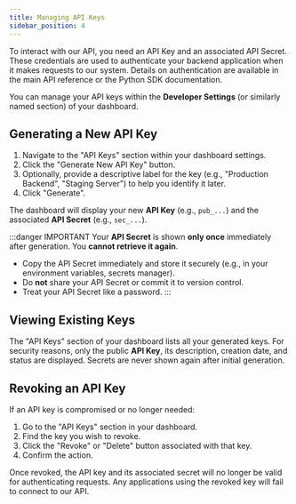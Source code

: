 ```yaml
---
title: Managing API Keys
sidebar_position: 4
---
```


To interact with our API, you need an API Key and an associated API Secret. These credentials are used to authenticate your backend application when it makes requests to our system. Details on authentication are available in the main API reference or the Python SDK documentation.

You can manage your API keys within the **Developer Settings** (or similarly named section) of your dashboard.

## Generating a New API Key

1.  Navigate to the "API Keys" section within your dashboard settings.
2.  Click the "Generate New API Key" button.
3.  Optionally, provide a descriptive label for the key (e.g., "Production Backend", "Staging Server") to help you identify it later.
4.  Click "Generate".

The dashboard will display your new **API Key** (e.g., `pub_...`) and the associated **API Secret** (e.g., `sec_...`).

:::danger IMPORTANT
Your **API Secret** is shown **only once** immediately after generation. You **cannot retrieve it again**.

*   Copy the API Secret immediately and store it securely (e.g., in your environment variables, secrets manager).
*   Do **not** share your API Secret or commit it to version control.
*   Treat your API Secret like a password.
:::

## Viewing Existing Keys

The "API Keys" section of your dashboard lists all your generated keys. For security reasons, only the public **API Key**, its description, creation date, and status are displayed. Secrets are never shown again after initial generation.

## Revoking an API Key

If an API key is compromised or no longer needed:

1.  Go to the "API Keys" section in your dashboard.
2.  Find the key you wish to revoke.
3.  Click the "Revoke" or "Delete" button associated with that key.
4.  Confirm the action.

Once revoked, the API key and its associated secret will no longer be valid for authenticating requests. Any applications using the revoked key will fail to connect to our API.
